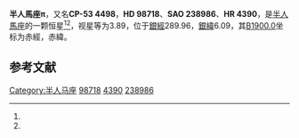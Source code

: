 {{Starbox begin
| name = 半人馬座π
}}
{{Starbox observe
| epoch = [[J2000.0|J2000.0]]
| constell = [[半人馬座|半人馬座]]<ref name=SIMBAD>{{cite web
 | url=http://simbad.u-strasbg.fr/simbad/sim-id?Ident=HR+4390
 | title=Pulsating variable Star
 | publisher=Centre de Données astronomiques de Strasbourg
 | work=SIMBAD
 | accessdate=2012-07-13
 | archive-date=2019-05-13
 | archive-url=https://web.archive.org/web/20190513145247/http://simbad.u-strasbg.fr/simbad/sim-id?Ident=HR+4390
 | dead-url=no
 }}</ref><ref name=DATA>{{cite web
 | url=http://vizier.u-strasbg.fr/viz-bin/VizieR-5?-out.add=.&-source=5050&-corr=PK=HR&-out.max=9999&HR=4390
 | title=VizieR Detailed Page
 | accessdate=2012-07-13
 | archive-date=2016-03-05
 | archive-url=https://web.archive.org/web/20160305034941/http://vizier.u-strasbg.fr/viz-bin/VizieR-5?-out.add=.&-source=5050&-corr=PK=HR&-out.max=9999&HR=4390
 | dead-url=no
 }}</ref>
| 星官 = 
| ra = {{RA|11|21|0.4}}<ref name=SIMBAD /><ref name=DATA />
| dec = {{DEC|-54|29|28}}<ref name=SIMBAD /><ref name=DATA />
| appmag_v = 3.89<ref name=SIMBAD /><ref name=DATA />
}}
{{Starbox character
| class = B5Vn<ref name=SIMBAD /><ref name=DATA />
| b-v = -0.15<ref name=SIMBAD /><ref name=DATA />
| u-b = -0.59<ref name=SIMBAD /><ref name=DATA />
| r-i = -0.17<ref name=SIMBAD /><ref name=DATA />
| variable = 
}}
{{Starbox astrometry
| radial_v = -0.59
| prop_mo_ra = 9
| parallax = 0.011
| p_error =
}}
{{Starbox catalog
| names =CP-53 4498，[[SAO星表|SAO]] 238986，[[HD星表|HD]] 98718，[[HR星表|HR]] 4390}}
{{Starbox reference |Simbad=HR+4390}}
{{Starbox end}}

'''半人馬座π'''，又名'''CP-53 4498'''，'''HD 98718'''、'''SAO 238986'''、'''HR 4390'''，是[[半人馬座|半人馬座]]的一颗恒星<ref name=SIMBAD /><ref name=DATA />，视星等为3.89，位于[[銀道座標系|銀經]]289.96，[[銀道座標系|銀緯]]6.09，其[[B1900.0|B1900.0]]坐标为赤經{{RA|11|16|26.7}}，赤緯{{DEC|-53|6.09|35}}。

== 参考文献 ==
{{reflist}}

{{star-stub}}

{{半人馬座恒星}}
[[Category:半人马座|Category:半人马座]]
[[Category:HD和HDE天體|98718]]
[[Category:HR天體|4390]]
[[Category:SAO天體|238986]]